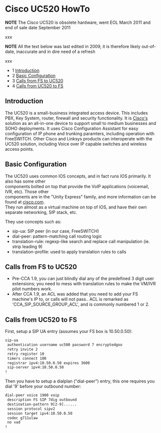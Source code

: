 
# Cisco UC520 HowTo 

 

**NOTE** The Cisco UC520 is obsolete hardware, went EOL March 2011 and end of sale date September 2011

xxx

**NOTE** All the text below was last edited in 2009, it is therefore likely out-of-date, inaccurate and in dire need of a refresh

xxx

* 1 [Introduction](#introduction)
* 2 [Basic Configuration](#basic-configuration)
* 3 [Calls from FS to UC520](#calls-from-fs-to-uc520)
* 4 [Calls from UC520 to FS](#calls-from-uc520-to-fs)

## Introduction

The UC520 is a small-business integrated access device. This includes PBX, Key System, router, firewall and security functionality. It is [Cisco's](http://www.cisco.com/) solution as an all-in-one device to support small to medium businesses and SOHO deployments. It uses Cisco Configuration Assistant for easy configuration of IP phone and trunking paramters, including operation with FreeSWITCH. Other Cisco and Linksys products can interoperate with the UC520 solution, including Voice over IP capable switches and wireless access points.

## Basic Configuration

The UC520 uses common IOS concepts, and in fact runs IOS primarily. It also has some other  
components bolted on top that provide the VoIP applications (voicemail, IVR, etc). Those other  
components are in the "Unity Express" family, and more information can be found at [cisco.com](http://www.cisco.com/).  
They run almost as a virtual machine on top of IOS, and have their own separate networking, SIP stack, etc.  
  
They use concepts such as:

* sip-ua: SIP peer (in our case, FreeSWITCH)
* dial-peer: pattern-matching call routing logic
* translation-rule: regexp-like search and replace call manipulation (ie. strip leading 9)
* translation-profile: used to apply translation rules to calls

## Calls from FS to UC520

* Pre-CCA 1.9, you can just blindly dial any of the predefined 3 digit user extensions; you need to mess with translation rules to make the VM/IVR pilot numbers work.
* After CCA 1.9, an ACL was added that you need to add your FS machine's IP to, or calls will not pass.. ACL is remarked as 'CCA\_SIP\_SOURCE\_GROUP\_ACL', and is commonly numbered 1 or 2.

## Calls from UC520 to FS

First, setup a SIP UA entry (assumes your FS box is 10.50.0.50):

```xml
sip-ua
 authentication username uc500 password 7 encryptedgoo
 retry invite 2
 retry register 10
 timers connect 100
 registrar ipv4:10.50.0.50 expires 3600
 sip-server ipv4:10.50.0.50
!
```

Then you have to setup a dialplan ("dial-peer") entry, this one requires you dial '9' before your outbound number:

```xml
dial-peer voice 1900 voip
 description FS SIP 7dig outbound
 destination-pattern 9[2-9]......
 session protocol sipv2
 session target ipv4:10.50.0.50
 codec g711ulaw
 no vad
!
```


